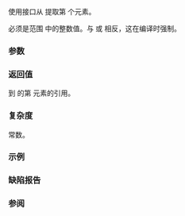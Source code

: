 {{cpp/title|get{{petty|(std::array)}}}}
{{cpp/container/array/navbar}}
{{dcl begin}}
{{dcl header|array}}
{{dcl|num=1|since=c++11|notes={{mark constexpr since c++14}}|
template&lt; std::size_t I, class T, std::size_t N &gt;
T&amp; get( std::array&lt;T,N&gt;&amp; a ) noexcept;
}}
{{dcl|num=2|since=c++11|notes={{mark constexpr since c++14}}|
template&lt; std::size_t I, class T, std::size_t N &gt;
T&amp;&amp; get( std::array&lt;T,N&gt;&amp;&amp; a ) noexcept;
}}
{{dcl|num=3|since=c++11|notes={{mark constexpr since c++14}}|
template&lt; std::size_t I, class T, std::size_t N &gt;
const T&amp; get( const std::array&lt;T,N&gt;&amp; a ) noexcept;
}}
{{dcl|num=4|since=c++11|notes={{mark constexpr since c++14}}|
template&lt; std::size_t I, class T, std::size_t N &gt;
const T&amp;&amp; get( const std::array&lt;T,N&gt;&amp;&amp; a ) noexcept;
}}
{{dcl end}}

使用{{lt|cpp/utility/tuple/tuple-like|元组式}}接口从 {{tt|array}} 提取第 {{tt|I}} 个元素。

{{tt|I}} 必须是范围 {{range plain|0|N}} 中的整数值。与 {{lc|at()}} 或 {{lc|operator[]}} 相反，这在编译时强制。

===参数===
{{par begin}}
{{par | a | 要提取其内容的数组}}
{{par end}}

===返回值===
到 {{c|a}} 的第 {{tt|I}} 元素的引用。

===复杂度===
常数。

===示例===
{{example
|code=
#include &lt;array&gt;
#include &lt;iostream&gt;

constexpr std::array v{1, 2, 3};
static_assert(get&lt;0&gt;(v) == 1 &amp;&amp; get&lt;1&gt;(v) == 2 &amp;&amp; get&lt;2&gt;(v) == 3);

int main()
{
    std::array&lt;int, 3&gt; a;

    // 设置值：
    get&lt;0&gt;(a) = 1, get&lt;1&gt;(a) = 2, get&lt;2&gt;(a) = 3;

    // 获取值：
    std::cout &lt;&lt; '(' &lt;&lt; get&lt;0&gt;(a) &lt;&lt; ',' &lt;&lt; get&lt;1&gt;(a) &lt;&lt; ',' &lt;&lt; get&lt;2&gt;(a) &lt;&lt; ")\n";
}
|output=
(1,2,3)
}}

===缺陷报告===
{{dr list begin}}
{{dr list item | dr=2485|wg=lwg|std=C++11|before=无对于 const array&amp;&amp; 的重载|after=添加重载}}
{{dr list end}}

===参阅===
{{dsc begin}}
{{dsc inc|cpp/language/dsc structured binding}}
{{dsc inc|cpp/container/dsc operator_at|array}}
{{dsc inc|cpp/container/dsc at|array}}
{{dsc inc|cpp/utility/tuple/dsc get}}
{{dsc inc|cpp/utility/pair/dsc get}}
{{dsc inc|cpp/utility/variant/dsc get}}
{{dsc inc|cpp/ranges/subrange/dsc get}}
{{dsc inc|cpp/numeric/complex/dsc get}}
{{dsc end}}

{{langlinks|de|en|es|fr|it|ja|pt|ru}}